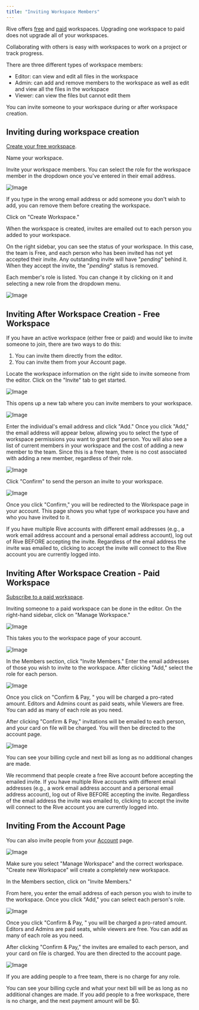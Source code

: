 ```yaml
---
title: "Inviting Workspace Members"
---
```


Rive offers [free](./creating-a-workspace#free-workspace) and [paid](./creating-a-workspace#paid-workspace) workspaces. Upgrading one workspace to paid does not upgrade all of your workspaces. 

Collaborating with others is easy with workspaces to work on a project or track progress.

There are three different types of workspace members:

- Editor: can view and edit all files in the workspace
- Admin: can add and remove members to the workspace as well as edit and view all the files in the workspace
- Viewer: can view the files but cannot edit them

You can invite someone to your workspace during or after workspace creation.

## Inviting during workspace creation

[Create your free workspace](./creating-a-workspace#free-workspace).

Name your workspace.

Invite your workspace members. You can select the role for the workspace member in the dropdown once you've entered in their email address.

![Image](https://ucarecdn.com/65ef5559-5639-4bc3-ac9e-7c32a9578337/)

If you type in the wrong email address or add someone you don't wish to add, you can remove them before creating the workspace.

Click on "Create Workspace."

When the workspace is created, invites are emailed out to each person you added to your workspace.

On the right sidebar, you can see the status of your workspace. In this case, the team is Free, and each person who has been invited has not yet accepted their invite. Any outstanding invite will have "_pending_" behind it. When they accept the invite, the "_pending_" status is removed.

Each member's role is listed. You can change it by clicking on it and selecting a new role from the dropdown menu.

![Image](https://ucarecdn.com/00a034ae-f139-497d-86be-7f29b8dd24ee/)

## Inviting After Workspace Creation - Free Workspace

If you have an active workspace (either free or paid) and would like to invite someone to join, there are two ways to do this:

1. You can invite them directly from the editor.
2. You can invite them from your Account page.

Locate the workspace information on the right side to invite someone from the editor. Click on the "Invite" tab to get started.

![Image](https://ucarecdn.com/464b3330-2ccd-4a76-a191-cd88379b1764/)

This opens up a new tab where you can invite members to your workspace.

![Image](https://ucarecdn.com/6903542f-db19-4397-8892-bdf2e03fa3c6/)

Enter the individual's email address and click "Add." Once you click "Add," the email address will appear below, allowing you to select the type of workspace permissions you want to grant that person. You will also see a list of current members in your workspace and the cost of adding a new member to the team. Since this is a free team, there is no cost associated with adding a new member, regardless of their role.

![Image](https://ucarecdn.com/7de9b1b6-c7ea-418c-95d4-7a47e500e04c/)

Click "Confirm" to send the person an invite to your workspace.

![Image](https://ucarecdn.com/084e8da4-6606-4a09-ac93-8ea4906b4eb7/)

Once you click "Confirm," you will be redirected to the Workspace page in your account. This page shows you what type of workspace you have and who you have invited to it.

<Info>
  If you have multiple Rive accounts with different email addresses (e.g., a work email address account and a personal email address account), log out of Rive BEFORE accepting the invite. Regardless of the email address the invite was emailed to, clicking to accept the invite will connect to the Rive account you are currently logged into.
</Info>

## Inviting After Workspace Creation - Paid Workspace

[Subscribe to a paid workspace](./creating-a-workspace#paid-workspace).

Inviting someone to a paid workspace can be done in the editor. On the right-hand sidebar, click on "Manage Workspace."

![Image](https://ucarecdn.com/1707e1d9-6340-4e72-a4a3-fddb8f970181/)

This takes you to the workspace page of your account.

![Image](https://ucarecdn.com/b6772a34-3d96-461f-a0e8-96cd31b557ca/)

In the Members section, click "Invite Members." Enter the email addresses of those you wish to invite to the workspace. After clicking "Add," select the role for each person.

![Image](https://ucarecdn.com/18a44016-0add-42be-a4bb-d6d7c70b5564/)

Once you click on "Confirm & Pay, " you will be charged a pro-rated amount. Editors and Admins count as paid seats, while Viewers are free. You can add as many of each role as you need.

After clicking "Confirm & Pay," invitations will be emailed to each person, and your card on file will be charged. You will then be directed to the account page.

![Image](https://ucarecdn.com/b9e2a18a-ac91-4f88-9111-83b343d9a6cf/)

You can see your billing cycle and next bill as long as no additional changes are made.

<Info>
  We recommend that people create a free Rive account before accepting the emailed invite. If you have multiple Rive accounts with different email addresses (e.g., a work email address account and a personal email address account), log out of Rive BEFORE accepting the invite. Regardless of the email address the invite was emailed to, clicking to accept the invite will connect to the Rive account you are currently logged into.
</Info>

## Inviting From the Account Page

You can also invite people from your [Account](http://rive.app/account/) page.

![Image](https://ucarecdn.com/6cf86406-4c75-4f30-9dfb-6b61d3130565/)

<Info>
  Make sure you select "Manage Workspace" and the correct workspace. "Create new Workspace" will create a completely new workspace.
</Info>

In the Members section, click on "Invite Members."

From here, you enter the email address of each person you wish to invite to the workspace. Once you click "Add," you can select each person's role.

![Image](https://ucarecdn.com/856eb4df-6623-4fa8-817d-0d5e072e9465/)

Once you click "Confirm & Pay, " you will be charged a pro-rated amount. Editors and Admins are paid seats, while viewers are free. You can add as many of each role as you need.

After clicking "Confirm & Pay," the invites are emailed to each person, and your card on file is charged. You are then directed to the account page.

![Image](https://ucarecdn.com/d6940677-b9a1-4213-b443-6cd827537bc4/)

If you are adding people to a free team, there is no charge for any role.

You can see your billing cycle and what your next bill will be as long as no additional changes are made. If you add people to a free workspace, there is no charge, and the next payment amount will be \$0.